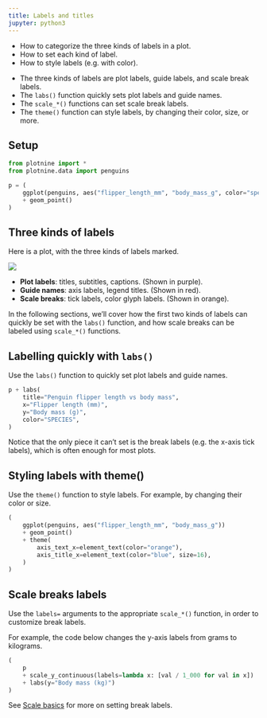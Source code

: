 ```yaml
---
title: Labels and titles
jupyter: python3
---
```


:::{.callout-tip title="You will learn"}
* How to categorize the three kinds of labels in a plot.
* How to set each kind of label.
* How to style labels (e.g. with color).
:::

:::{.callout-note title="Key points" collapse="true"}
* The three kinds of labels are plot labels, guide labels, and scale break labels.
* The `labs()` function quickly sets plot labels and guide names.
* The `scale_*()` functions can set scale break labels.
* The `theme()` function can style labels, by changing their color, size, or more.
:::

## Setup

```python
from plotnine import *
from plotnine.data import penguins

p = (
    ggplot(penguins, aes("flipper_length_mm", "body_mass_g", color="species"))
    + geom_point()
)

```

## Three kinds of labels

Here is a plot, with the three kinds of labels marked.

![](./assets/plot-labels-marked.png)


* **Plot labels**: titles, subtitles, captions. (Shown in purple).
* **Guide names**: axis labels, legend titles. (Shown in red).
* **Scale breaks**: tick labels, color glyph labels. (Shown in orange).


In the following sections, we'll cover how the first two kinds of labels can quickly be set with the `labs()` function, and how scale breaks can be labeled using `scale_*()` functions.


## Labelling quickly with `labs()`

Use the `labs()` function to quickly set plot labels and guide names.

```python
p + labs(
    title="Penguin flipper length vs body mass",
    x="Flipper length (mm)",
    y="Body mass (g)",
    color="SPECIES",
)
```

Notice that the only piece it can't set is the break labels (e.g. the x-axis tick labels), which is often enough for most plots.

## Styling labels with theme() 

Use the `theme()` function to style labels. For example, by changing their color or size.

```python
(
    ggplot(penguins, aes("flipper_length_mm", "body_mass_g"))
    + geom_point()
    + theme(
        axis_text_x=element_text(color="orange"),
        axis_title_x=element_text(color="blue", size=16),
    )
)
```


## Scale breaks labels

Use the `labels=` arguments to the appropriate `scale_*()` function, in order to customize break labels.

For example, the code below changes the y-axis labels from grams to kilograms.

```python
(
    p
    + scale_y_continuous(labels=lambda x: [val / 1_000 for val in x])
    + labs(y="Body mass (kg)")
)

```

See [Scale basics](./scale-basics.qmd#labels-for-break-labels) for more on setting break labels.